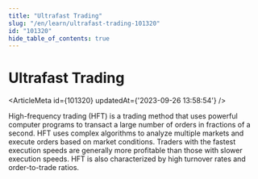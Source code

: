 ```yaml
---
title: "Ultrafast Trading"
slug: "/en/learn/ultrafast-trading-101320"
id: "101320"
hide_table_of_contents: true
---
```



# Ultrafast Trading

<ArticleMeta id={101320} updatedAt={'2023-09-26 13:58:54'} />
<div className='border-solid border-b border-t-0 my-4 border-[var(--ifm-color-gray-300)]' />

High-frequency trading (HFT) is a trading method that uses powerful computer programs to transact a large number of orders in fractions of a second. HFT uses complex algorithms to analyze multiple markets and execute orders based on market conditions. Traders with the fastest execution speeds are generally more profitable than those with slower execution speeds. HFT is also characterized by high turnover rates and order-to-trade ratios.
